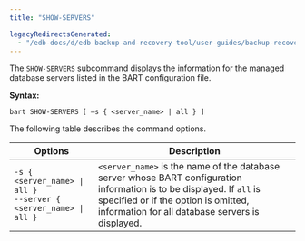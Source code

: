 ```yaml
---
title: "SHOW-SERVERS"

legacyRedirectsGenerated:
  - "/edb-docs/d/edb-backup-and-recovery-tool/user-guides/backup-recovery-guide/2.6.1/show_servers.html"
---
```


<div id="show_servers" class="registered_link"></div>

The `SHOW-SERVERS` subcommand displays the information for the managed database servers listed in the BART configuration file.

**Syntax:**

`bart SHOW-SERVERS [ –s { <server_name> | all } ]`

The following table describes the command options.

| Options                                                                | Description                                                                                                                                                                                                       |
| ---------------------------------------------------------------------- | ----------------------------------------------------------------------------------------------------------------------------------------------------------------------------------------------------------------- |
| `-s { <server_name> \| all }`<br />`--server { <server_name> \| all }` | `<server_name>` is the name of the database server whose BART configuration information is to be displayed. If `all` is specified or if the option is omitted, information for all database servers is displayed. |
